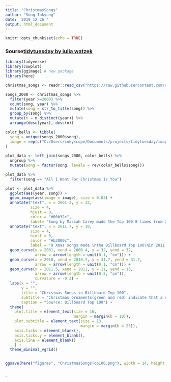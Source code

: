 ```yaml
---
title: "ChristmasSongs"
author: "Sung Inkyung"
date: '2019 12 26 '
output: html_document
---
```


```r
knitr::opts_chunk$set(echo = TRUE)
```
### Sourse[tidytuesday by julia watzek](https://github.com/jwatzek/tidytuesday/blob/master/scripts/2019-52_xmas_songs.R)
```r
library(tidyverse)
library(cowplot)
library(ggimage) # new package
library(here)
```

```r
christmas_songs <- readr::read_csv("https://raw.githubusercontent.com/rfordatascience/tidytuesday/master/data/2019/2019-12-24/christmas_songs.csv")

```

```r
songs_2000 <- christmas_songs %>% 
  filter(year >=2000) %>% 
  count(song, year) %>% 
  mutate(song = str_to_title(song)) %>% 
  group_by(song) %>% 
  mutate(n = n_distinct(year)) %>% 
  arrange(desc(year), desc(n))

color_bells <- tibble(
  song = unique(songs_2000$song),
  image = rep(c("C:/Users/inkyscope/Documents/projects/tidytuesday/image/green_ball.png", "C:/Users/inkyscope/Documents/projects/tidytuesday/image/red_ball.png"), length.out = length(unique(songs_2000$song)))
)
  
plot_data <- left_join(songs_2000, color_bells) %>% 
  ungroup %>% 
  mutate(song = factor(song, levels = rev(color_bells$song)))

plot_data %>%
  filter(song == "All I Want For Christmas Is You")
```


```r
plot <- plot_data %>% 
  ggplot(aes(year, song)) +
  geom_image(aes(image = image), size = 0.03) +
  annotate("text", x = 2001.2, y = 32,
           size = 4,
           hjust = 0,
           color = "#00b32c",
           label= "Song by Mariah Carey made the Top 100 8 times from 2000 - 2017.") +
  annotate("text", x = 2011.7, y = 10,
           size = 4,
           hjust = 0, 
           color = "#b3000c",
           label = "9 Xmas songs made \nthe Billboard Top 100\nin 2011.") +
  geom_curve(x = 2001, xend = 2000.4, y = 32, yend = 32, 
             arrow = arrow(length = unit(0.1, "cm"))) +
  geom_curve(x = 2010, xend = 2010.7, y = 31.7, yend = 31.7, 
             arrow = arrow(length = unit(0.1, "cm"))) +
  geom_curve(x = 2011.5, xend = 2011, y = 11, yend = 13, 
             arrow = arrow(length = unit(0.2, "cm")),
             curvature = -0.3) +
  labs(x = "",
       y = "",
       title = "Christmas Songs in Billboard Top 100",
       subtitle = "Christmas ornaments(green and red) indicate that a song made the Billboard Top 100 in the corresponding year.",
       caption = "Source: Billboard Top 100") +
  theme(
    plot.title = element_text(size = 16,
                              margin = margin(b = 10)),
    plot.subtitle = element_text(size = 13,
                                 margin = margin(b = 25)),
    axis.ticks = element_blank(),
    axis.ticks.y = element_blank(),
    axis.line = element_blank()
    ) +
  theme_minimal_vgrid()


ggsave(here("figures", "ChristmasSongsTop100.png"), width = 14, height = 11, units = "in")
  
```
`

